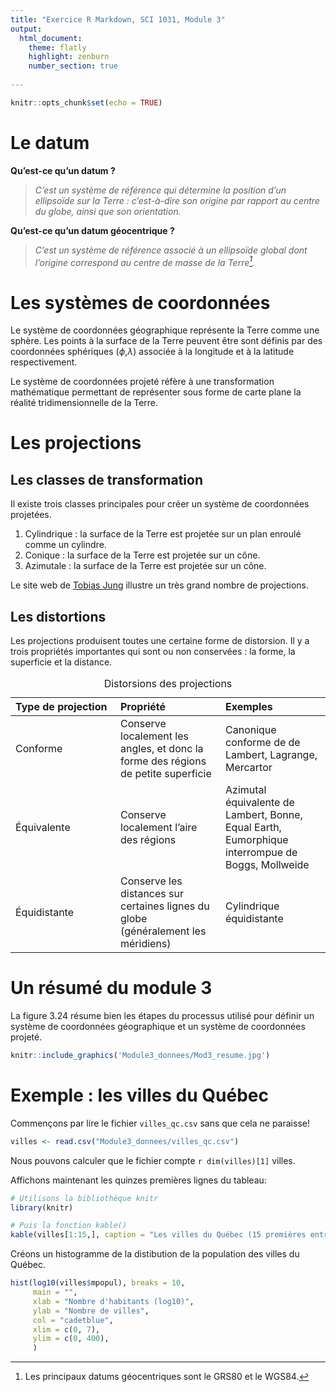```yaml
---
title: "Exercice R Markdown, SCI 1031, Module 3"
output: 
  html_document:
    theme: flatly
    highlight: zenburn
    number_section: true
 
---
```


```r
knitr::opts_chunk$set(echo = TRUE)
```

# Le datum

**Qu'est-ce qu'un datum ?**

> *C'est un système de référence qui détermine la position d’un ellipsoïde sur la Terre : c’est-à-dire son origine par rapport au centre du globe, ainsi que son orientation.*

**Qu'est-ce qu'un datum géocentrique ?**

> *C'est un système de référence associé à un ellipsoïde global dont l'origine correspond au centre de masse de la Terre[^note1].*

[^note1]: Les principaux datums géocentriques sont le GRS80 et le WGS84.

# Les systèmes de coordonnées

Le système de coordonnées géographique représente la Terre comme une sphère. Les points à la surface de la Terre peuvent être sont définis par des coordonnées sphériques ($\phi$,$\lambda$) associée à la longitude et à la latitude respectivement. 

Le système de coordonnées projeté réfère à une transformation mathématique permettant de représenter sous forme de carte plane la réalité tridimensionnelle de la Terre.

# Les projections

## Les classes de transformation

Il existe trois classes principales pour créer un système de coordonnées projetées.

1. Cylindrique : la surface de la Terre est projetée sur un plan enroulé comme un cylindre.
2. Conique : la surface de la Terre est projetée sur un cône.
3. Azimutale : la surface de la Terre est projetée sur un cône.

Le site web de [Tobias Jung](https://map-projections.net/) illustre un très grand nombre de projections. 

## Les distortions

Les projections produisent toutes une certaine forme de distorsion.  Il y a trois propriétés importantes qui sont ou non conservées : la forme, la superficie et la distance.

| Type de projection | Propriété | Exemples |
|:------- | :------- |:------- |
| Conforme | Conserve localement les angles, et donc la forme des régions de petite superficie | Canonique conforme de de Lambert, Lagrange, Mercartor|
| Équivalente | Conserve localement l'aire des régions | Azimutal équivalente de Lambert, Bonne, Equal Earth, Eumorphique interrompue de Boggs, Mollweide | 
| Équidistante | Conserve les distances sur certaines lignes du globe (généralement les méridiens)| Cylindrique équidistante |
: Distorsions des projections

# Un résumé du module 3

La figure 3.24 résume bien les étapes du processus utilisé pour définir un système de coordonnées géographique et un système de coordonnées projeté.

<!--   
Vous pouvez afficher une image comme ceci.
![La figure résumé 3.24](Module3_donnees/Mod3_resume.jpg)
Ou de la façon utilisée ci-dessous
-->

```r
knitr::include_graphics('Module3_donnees/Mod3_resume.jpg')
```


# Exemple : les villes du Québec

Commençons par lire le fichier `villes_qc.csv` sans que cela ne paraisse!

```r
villes <- read.csv("Module3_donnees/villes_qc.csv")
```

Nous pouvons calculer que le fichier compte `r dim(villes)[1]` villes.

Affichons maintenant les quinzes premières lignes du tableau:
```r
# Utilisons la bibliothèque knitr
library(knitr)

# Puis la fonction kable()
kable(villes[1:15,], caption = "Les villes du Québec (15 premières entrées)")
```
Créons un histogramme de la distibution de la population des villes du Québec.

```r
hist(log10(villes$mpopul), breaks = 10,
     main = "",
     xlab = "Nombre d'habitants (log10)",
     ylab = "Nombre de villes",
     col = "cadetblue",
     xlim = c(0, 7),
     ylim = c(0, 400),
     )
```

